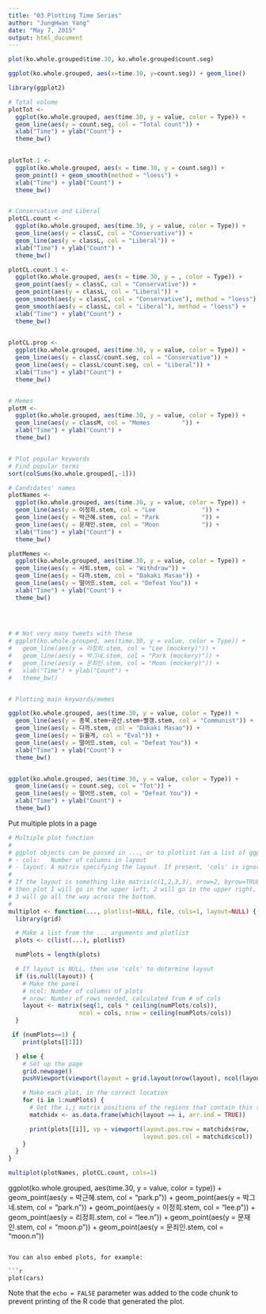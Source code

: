 ```yaml
---
title: "03 Plotting Time Series"
author: "JungHwan Yang"
date: "May 7, 2015"
output: html_document
---
```



```r

plot(ko.whole.grouped$time.30, ko.whole.grouped$count.seg)

ggplot(ko.whole.grouped, aes(x=time.30, y=count.seg)) + geom_line()

library(ggplot2)

# Total volume
plotTot <-
  ggplot(ko.whole.grouped, aes(time.30, y = value, color = Type)) + 
  geom_line(aes(y = count.seg, col = "Total count")) +
  xlab("Time") + ylab("Count") + 
  theme_bw() 
 

plotTot.1 <-
  ggplot(ko.whole.grouped, aes(x = time.30, y = count.seg)) + 
  geom_point() + geom_smooth(method = "loess") +
  xlab("Time") + ylab("Count") + 
  theme_bw()


# Conservative and Liberal
plotCL.count <- 
  ggplot(ko.whole.grouped, aes(time.30, y = value, color = Type)) + 
  geom_line(aes(y = classC, col = "Conservative")) + 
  geom_line(aes(y = classL, col = "Liberal")) +
  xlab("Time") + ylab("Count") +
  theme_bw() 

plotCL.count.1 <- 
  ggplot(ko.whole.grouped, aes(x = time.30, y = , color = Type)) + 
  geom_point(aes(y = classC, col = "Conservative")) + 
  geom_point(aes(y = classL, col = "Liberal")) +
  geom_smooth(aes(y = classC, col = "Conservative"), method = "loess") + 
  geom_smooth(aes(y = classL, col = "Liberal"), method = "loess") +
  xlab("Time") + ylab("Count") +
  theme_bw()

  
plotCL.prop <- 
  ggplot(ko.whole.grouped, aes(time.30, y = value, color = Type)) + 
  geom_line(aes(y = classC/count.seg, col = "Conservative")) + 
  geom_line(aes(y = classL/count.seg, col = "Liberal")) +
  xlab("Time") + ylab("Count") +
  theme_bw()


# Memes
plotM <-
  ggplot(ko.whole.grouped, aes(time.30, y = value, color = Type)) +
  geom_line(aes(y = classM, col = "Memes         ")) + 
  xlab("Time") + ylab("Count") +
  theme_bw()


# Plot popular keywords
# Find popular terms
sort(colSums(ko.whole.grouped[,-1]))

# Candidates' names
plotNames <-
  ggplot(ko.whole.grouped, aes(time.30, y = value, color = Type)) +
  geom_line(aes(y = 이정희.stem, col = "Lee             ")) + 
  geom_line(aes(y = 박근혜.stem, col = "Park            ")) +
  geom_line(aes(y = 문재인.stem, col = "Moon            ")) +
  xlab("Time") + ylab("Count") +
  theme_bw()

plotMemes <-
  ggplot(ko.whole.grouped, aes(time.30, y = value, color = Type)) +
  geom_line(aes(y = 사퇴.stem, col = "Withdraw")) +
  geom_line(aes(y = 다까.stem, col = "Dakaki Masao")) + 
  geom_line(aes(y = 떨어뜨.stem, col = "Defeat You")) +
  xlab("Time") + ylab("Count") +
  theme_bw()

  
  

# # Not very many tweets with these
# ggplot(ko.whole.grouped, aes(time.30, y = value, color = Type)) +
#   geom_line(aes(y = 리정희.stem, col = "Lee (mockery)")) + 
#   geom_line(aes(y = 박그네.stem, col = "Park (mockery)")) +
#   geom_line(aes(y = 문죄인.stem, col = "Moon (mockery)")) +
#   xlab("Time") + ylab("Count") +
#   theme_bw()


# Plotting main keywords/memes

ggplot(ko.whole.grouped, aes(time.30, y = value, color = Type)) +
  geom_line(aes(y = 종북.stem+공산.stem+빨갱.stem, col = "Communist")) +
  geom_line(aes(y = 다까.stem, col = "Dakaki Masao")) + 
  geom_line(aes(y = 읽을게, col = "Eval")) +
  geom_line(aes(y = 떨어뜨.stem, col = "Defeat You")) +
  xlab("Time") + ylab("Count") +
  theme_bw()


ggplot(ko.whole.grouped, aes(time.30, y = value, color = Type)) +
  geom_line(aes(y = count.seg, col = "Tot")) +
  geom_line(aes(y = 떨어뜨.stem, col = "Defeat You")) +
  xlab("Time") + ylab("Count") +
  theme_bw()

```


Put multiple plots in a page

```r
# Multiple plot function
#
# ggplot objects can be passed in ..., or to plotlist (as a list of ggplot objects)
# - cols:   Number of columns in layout
# - layout: A matrix specifying the layout. If present, 'cols' is ignored.
#
# If the layout is something like matrix(c(1,2,3,3), nrow=2, byrow=TRUE),
# then plot 1 will go in the upper left, 2 will go in the upper right, and
# 3 will go all the way across the bottom.
#
multiplot <- function(..., plotlist=NULL, file, cols=1, layout=NULL) {
  library(grid)

  # Make a list from the ... arguments and plotlist
  plots <- c(list(...), plotlist)

  numPlots = length(plots)

  # If layout is NULL, then use 'cols' to determine layout
  if (is.null(layout)) {
    # Make the panel
    # ncol: Number of columns of plots
    # nrow: Number of rows needed, calculated from # of cols
    layout <- matrix(seq(1, cols * ceiling(numPlots/cols)),
                    ncol = cols, nrow = ceiling(numPlots/cols))
  }

 if (numPlots==1) {
    print(plots[[1]])

  } else {
    # Set up the page
    grid.newpage()
    pushViewport(viewport(layout = grid.layout(nrow(layout), ncol(layout))))

    # Make each plot, in the correct location
    for (i in 1:numPlots) {
      # Get the i,j matrix positions of the regions that contain this subplot
      matchidx <- as.data.frame(which(layout == i, arr.ind = TRUE))

      print(plots[[i]], vp = viewport(layout.pos.row = matchidx$row,
                                      layout.pos.col = matchidx$col))
    }
  }
}
```


```r
multiplot(plotNames, plotCL.count, cols=1)
```


ggplot(ko.whole.grouped, aes(time.30, y = value, color = type)) + 
    geom_point(aes(y = 박근혜.stem, col = "park.p")) + 
    geom_point(aes(y = 박그네.stem, col = "park.n")) +
    geom_point(aes(y = 이정희.stem, col = "lee.p")) +
    geom_point(aes(y = 리정희.stem, col = "lee.n")) +
    geom_point(aes(y = 문재인.stem, col = "moon.p")) +
    geom_point(aes(y = 문죄인.stem, col = "moon.n"))
  
  
```

You can also embed plots, for example:

```r
plot(cars)
```

Note that the `echo = FALSE` parameter was added to the code chunk to prevent printing of the R code that generated the plot.
